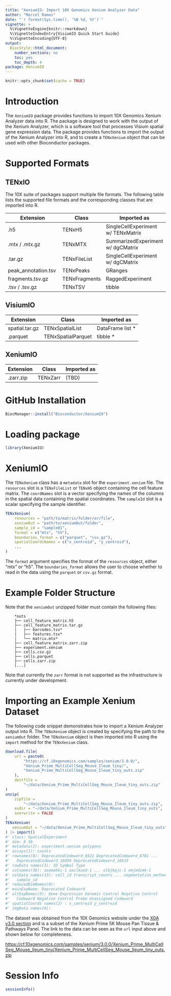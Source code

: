 ```yaml
---
title: "XeniumIO: Import 10X Genomics Xenium Analyzer Data"
author: "Marcel Ramos"
date: "`r format(Sys.time(), '%B %d, %Y')`"
vignette: >
  %\VignetteEngine{knitr::rmarkdown}
  %\VignetteIndexEntry{VisiumIO Quick Start Guide}
  %\VignetteEncoding{UTF-8}
output:
  BiocStyle::html_document:
    number_sections: no
    toc: yes
    toc_depth: 4
package: XeniumIO
---
```


```r
knitr::opts_chunk$set(cache = TRUE)
```

# Introduction

The `XeniumIO` package provides functions to import 10X Genomics Xenium Analyzer
data into R. The package is designed to work with the output of the Xenium
Analyzer, which is a software tool that processes Visium spatial gene expression
data. The package provides functions to import the output of the Xenium Analyzer
into R, and to create a `TENxXenium` object that can be used with other
Bioconductor packages.

# Supported Formats

## TENxIO

The 10X suite of packages support multiple file formats. The following table
lists the supported file formats and the corresponding classes that are imported
into R.

| **Extension**       | **Class**     | **Imported as**      |
|---------------------|---------------|----------------------|
| .h5                 | TENxH5        | SingleCellExperiment w/ TENxMatrix |
| .mtx / .mtx.gz      | TENxMTX       | SummarizedExperiment w/ dgCMatrix |
| .tar.gz             | TENxFileList  | SingleCellExperiment w/ dgCMatrix |
| peak_annotation.tsv | TENxPeaks     | GRanges              |
| fragments.tsv.gz    | TENxFragments | RaggedExperiment     |
| .tsv / .tsv.gz      | TENxTSV       | tibble               |

## VisiumIO

| **Extension**       | **Class**     | **Imported as**      |
|---------------------|---------------|----------------------|
| spatial.tar.gz      | TENxSpatialList | DataFrame list *   |
| .parquet            | TENxSpatialParquet | tibble *        |

## XeniumIO

| **Extension**       | **Class**     | **Imported as**      |
|---------------------|---------------|----------------------|
| .zarr.zip           | TENxZarr      | (TBD)                |

# GitHub Installation

```r
BiocManager::install("Bioconductor/XeniumIO")
```

# Loading package

```r
library(XeniumIO)
```

# XeniumIO

The `TENxXenium` class has a `metadata` slot for the `experiment.xenium` file.
The `resources` slot is a `TENxFileList` or `TENxH5` object containing the cell
feature matrix. The `coordNames` slot is a vector specifying the names of the
columns in the spatial data containing the spatial coordinates. The `sampleId`
slot is a scalar specifying the sample identifier.

```r
TENxXenium(
    resources = "path/to/matrix/folder/or/file",
    xeniumOut = "path/to/xeniumOut/folder",
    sample_id = "sample01",
    format = c("mtx", "h5"),
    boundaries_format = c("parquet", "csv.gz"),
    spatialCoordsNames = c("x_centroid", "y_centroid"),
    ...
)
```

The `format` argument specifies the format of the `resources` object, either
"mtx" or "h5". The `boundaries_format` allows the user to choose whether to
read in the data using the `parquet` or `csv.gz` format.

# Example Folder Structure

Note that the `xeniumOut` unzipped folder must contain the following files:

```
    *outs
    ├── cell_feature_matrix.h5
    ├── cell_feature_matrix.tar.gz
    |   ├── barcodes.tsv*
    |   ├── features.tsv*
    |   └── matrix.mtx*
    ├── cell_feature_matrix.zarr.zip
    ├── experiment.xenium
    ├── cells.csv.gz
    ├── cells.parquet
    ├── cells.zarr.zip
    [...]
```

Note that currently the `zarr` format is not supported as the infrastructure is
currently under development.

# Importing an Example Xenium Dataset

The following code snippet demonstrates how to import a Xenium Analyzer output
into R. The `TENxXenium` object is created by specifying the path to the
`xeniumOut` folder. The `TENxXenium` object is then imported into R using the
`import` method for the `TENxXenium` class.

```r
download.file(
    url = paste0(
        "https://cf.10xgenomics.com/samples/xenium/3.0.0/",
        "Xenium_Prime_MultiCellSeg_Mouse_Ileum_tiny/",
        "Xenium_Prime_MultiCellSeg_Mouse_Ileum_tiny_outs.zip"
    ),
    destfile =
        "~/data/Xenium_Prime_MultiCellSeg_Mouse_Ileum_tiny_outs.zip"
)
unzip(
    zipfile =
        "~/data/Xenium_Prime_MultiCellSeg_Mouse_Ileum_tiny_outs.zip",
    exdir = "~/data/Xenium_Prime_MultiCellSeg_Mouse_Ileum_tiny_outs",
    overwrite = FALSE
)
TENxXenium(
   xeniumOut = "~/data/Xenium_Prime_MultiCellSeg_Mouse_Ileum_tiny_outs"
) |> import()
#' class: SpatialExperiment 
#' dim: 8 36 
#' metadata(2): experiment.xenium polygons
#' assays(1): counts
#' rownames(8): DeprecatedCodeword_0321 DeprecatedCodeword_6781 ...
#'   DeprecatedCodeword_16059 DeprecatedCodeword_18533
#' rowData names(3): ID Symbol Type
#' colnames(36): aaamobki-1 aaclkaod-1 ... olbjkpjc-1 omjmdimk-1
#' colData names(13): cell_id transcript_counts ... segmentation_method
#'   sample_id
#' reducedDimNames(0):
#' mainExpName: Deprecated Codeword
#' altExpNames(5): Gene Expression Genomic Control Negative Control
#'   Codeword Negative Control Probe Unassigned Codeword
#' spatialCoords names(2) : x_centroid y_centroid
#' imgData names(0):
```

The dataset was obtained from the 10X Genomics website under the
[X0A v3.0 section](https://www.10xgenomics.com/support/software/xenium-onboard-analysis/latest/resources/xenium-example-data#test-data-v3-0)
and is a subset of the Xenium Prime 5K Mouse Pan Tissue & Pathways Panel.
The link to the data can be seen as the `url` input above and shown below for
completeness.

<https://cf.10xgenomics.com/samples/xenium/3.0.0/Xenium_Prime_MultiCellSeg_Mouse_Ileum_tiny/Xenium_Prime_MultiCellSeg_Mouse_Ileum_tiny_outs.zip>

# Session Info

```r
sessionInfo()
```
